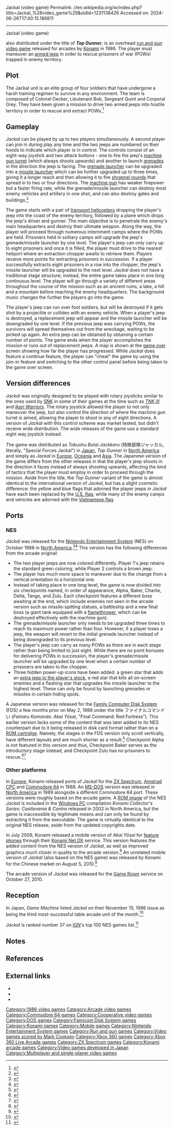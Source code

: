 Jackal (video game)
Permalink: //en.wikipedia.org/w/index.php?title=Jackal_%28video_game%29&oldid=1231138426
Accessed on: 2024-06-26T17:00:15.186811



------
Jackal (video game)
{{Infobox video game
|title = Jackal
|image = Jackal game flyer.png
|caption = Flyer from the Konami Software Club
|developer = [[Konami]]
|publisher = [[Konami]]
|designer = 
|engine = 
|released = '''Arcade''' {{vgrelease|JP|October 15, 1986<ref name=konamiallstars1992>{{Cite AV media notes | title = Konami All Stars ~The 1000-Ryo Chest Heisei 4th Year Edition~ | year = 1991 | url = http://vgmdb.net/album/3697 | publisher = King Records | id = KICA-1053-5}}</ref>|NA|October 1986}} '''Famicom Disk System''' {{vgrelease|JP|May 2, 1988}} '''NES''' {{vgrelease|NA|October 1988}}
|genre = [[Run and gun video game|Run and gun]]
|modes = [[Single-player]], [[multiplayer]]
|arcade system = Modified ''[[Double Dribble (video game)|Double Dribble]]'' hardware<ref name=hardware>{{Cite web|url=http://www.system16.com/konami_customchips.php|title=System 16 - Konami Museum|website=www.system16.com}}</ref>
|platforms = [[Arcade video game|Arcade]], [[Nintendo Entertainment System|NES]], [[Family Computer Disk System|Famicom Disk System]], [[ZX Spectrum]], [[Commodore 64]], [[IBM PC]], [[Mobile phone]], [[Xbox Live Arcade|XBLA]]
}}

{{nihongo foot|'''''Jackal''''',|特殊部隊ジャッカル|Tokushu Butai Jakkaru|lit. Special Forces Jackal|lead=yes|group=lower-alpha}} also distributed under the title of '''''Top Gunner''''', is an overhead [[run and gun video game]] released for arcades by [[Konami]] in 1986. The player must maneuver an [[Military light utility vehicle|armed jeep]] in order to rescue prisoners of war (POWs) trapped in enemy territory.

== Plot ==
The Jackal unit is an elite group of four soldiers that have undergone a harsh training regimen to survive in any environment. The team is composed of Colonel Decker, Lieutenant Bob, Sergeant Quint and Corporal Grey. They have been given a mission to drive two armed jeeps into hostile territory in order to rescue and extract POWs.<ref name=jackalchirashi>{{Cite web|url=https://flyers.arcade-museum.com/?page=thumbs&db=videodb&id=4494|title=The Arcade Flyer Archive - Video Game Flyers: Tokushu Butai Jackal, Konami|website=flyers.arcade-museum.com}}</ref>

== Gameplay ==
''Jackal'' can be played by up to two players simultaneously. A second player can join in during play any time and the two jeeps are numbered on their hoods to indicate which player is in control. The controls consist of an eight-way joystick and two attack buttons - one to fire the jeep's [[Gun turret|machine gun turret]] (which always shoots upwards) and another to launch [[grenade]]s in the direction the jeep is facing. The [[grenade launcher]] can be upgraded into a [[Rocket launcher|missile launcher]] which can be further upgraded up to three times, giving it a longer reach and then allowing it to fire [[Shrapnel shell|shrapnel rounds]] that spread in to two or four directions. The [[machine gun]] has weaker firepower but a faster firing rate, while the grenade/missile launcher can destroy most enemy vehicles and artillery in one shot, and can also destroy gates and buildings.<ref name=jackalmanual>{{Cite web|url=http://www.theboneyardpdflibrary.com/Arcadex5w2y6g9lp3sManuals/arcademanuals_j/Jackal%20%28Operators%20Manual%29.pdf|title=''Jackal'' operator's manual}}{{Dead link|date=April 2024 |bot=InternetArchiveBot |fix-attempted=yes}}</ref>

The game starts with a pair of [[transport helicopter]]s dropping the player's jeep into the coast of the enemy territory, followed by a plane which drops the jeep's driver and gunner. The main objective is to penetrate the enemy's main headquarters and destroy their ultimate weapon. Along the way, the player will proceed through numerous internment camps where the POWs are held. Prisoners held in solitary camps will upgrade the jeep's grenade/missile launcher by one level. The player's jeep can only carry up to eight prisoners and once it is filled, the player must drive to the nearest heliport where an extraction chopper awaits to retrieve them. Players receive more points for extracting prisoners in succession. If a player successfully extracts eight prisoners in a row into the chopper, the jeep's missile launcher will be upgraded to the next level. ''Jackal'' does not have a traditional stage structure; instead, the entire game takes place in one long continuous level. The player will go through a variety of different areas throughout the course of the mission such as an ancient ruins, a lake, a hill and a mountain before reaching the enemy headquarters. The background music changes the further the players go into the game.

The player's jeep can run over foot soldiers, but will be destroyed if it gets shot by a projectile or collides with an enemy vehicle. When a player's jeep is destroyed, a replacement jeep will appear and the missile launcher will be downgraded by one level. If the previous jeep was carrying POWs, the survivors will spread themselves out from the wreckage, waiting to be picked up again. An extra jeep can be obtained by obtaining a certain number of points. The game ends when the player accomplishes the mission or runs out of replacement jeeps. A map is shown at the [[game over]] screen showing how far the player has progressed. While ''Jackal'' does feature a continue feature, the player can "cheat" the game by using the join-in feature and switching to the other control panel before being taken to the game over screen.

== Version differences ==
''Jackal'' was originally designed to be played with rotary joysticks similar to the ones used by [[SNK]] in some of their games at the time such as ''[[TNK III]]'' and ''[[Ikari Warriors]]''. The rotary joystick allowed the player to not only maneuver the jeep, but also control the direction of where the machine gun turret is aimed, allowing the player to shoot in any of eight directions. A version of ''Jackal'' with this control scheme was market tested, but didn't receive wide distribution. The wide releases of the game use a standard eight way joystick instead.

The game was distributed as ''Tokushu Butai Jackkaru'' (特殊部隊ジャッカル, literally, "Special Forces Jackal") in [[Japan]], ''Top Gunner'' in [[North America]] and simply as ''Jackal'' in [[Europe]], [[Oceania]] and [[Asia]]. The Japanese version of the game differs from the other releases in that the player's jeep shoots in the direction it faces instead of always shooting upwards, affecting the kind of tactics that the player must employ in order to proceed through the mission. Aside from the title, the ''Top Gunner'' variant of the game is almost identical to the international version of ''Jackal'', but has a slight cosmetic difference: the yellow and blue flags that adorned the player jeeps in ''Jackal'' have each been replaced by the [[Flag of the United States|U.S. flag]], while many of the enemy camps and vehicles are adorned with the [[Flag of Vietnam|Vietnamese flag]].

== Ports ==
=== NES ===
''Jackal'' was released for the [[Nintendo Entertainment System]] (NES) on October 1988 in [[North America]].<ref>{{cite magazine|title=The Official Game Pak Directory |magazine=[[Nintendo Power]]|publisher=Nintendo of America|date=May 1993|url=https://archive.org/details/NintendoPower-OfficialGamePakDirectory}}</ref><ref>{{cite magazine |title=Availability Update |magazine=[[Computer Entertainer]]|volume=7 |issue=7 |date=October 1988 |page=8 |url=https://retrocdn.net/images/a/a3/ComputerEntertainer_US_Vol.7_07.pdf#8}}</ref> This version has the following differences from the arcade original:

* The two player jeeps are now colored differently. Player 1's jeep retains the standard green coloring, while Player 2 controls a brown jeep.
* The player has much more space to maneuver due to the change from a vertical orientation to a horizontal one.
* Instead of taking place in one long level, the game is now divided into six checkpoints named, in order of appearance, Alpha, Baker, Charlie, Delta, Tango, and Zulu. Each checkpoint features a different boss awaiting at the end, which include enemies not seen in the arcade version such as missile-spitting statues, a battleship and a new final boss (a giant tank equipped with a [[flamethrower]], which can be destroyed effectively with the machine gun).
* The grenade/missile launcher only needs to be upgraded three times to reach its maximum power rather than four. However, if a player loses a jeep, the weapon will revert to the initial grenade launcher instead of being downgraded to its previous level.
* The player's jeep can carry as many POWs as there are in each stage rather than being limited to just eight. While there are no point bonuses for delivering POWs in succession, the player's grenade/missile launcher will be upgraded by one level when a certain number of prisoners are taken to the chopper.
* Three hidden power-up icons have been added: a green star that adds an [[Life (video games)#Extra lives|extra jeep to the player's stock]], a red star that kills all on-screen enemies and a flashing star that upgrades the missile launcher to the highest level. These can only be found by launching grenades or missiles in certain hiding spots.

A Japanese version was released for the [[Family Computer Disk System]] (FDS) a few months prior on May 2, 1988 under the title ファイナルコマンド {{ruby|赤|あか}} い {{ruby|要|よう}}{{ruby|塞|さい}} (''Fainaru Komando: Akai Yōsai'', "Final Command: Red Fortress"). This earlier version lacks some of the content that was later added to its NES counterpart due to it being released in disk card format rather than on a [[ROM cartridge]]. Namely, the stages in the FDS version only scroll vertically, have different layouts and are much shorter as a result.<ref>{{Cite web|url=http://www.hardcoregaming101.net/jackal/|title=Jackal – Hardcore Gaming 101}}</ref> Checkpoint Alpha is not featured in this version and thus, Checkpoint Baker serves as the introductory stage instead, and Checkpoint Zulu has no prisoners to rescue.<ref name=gamekommander>{{Cite web|url=http://www.ne.jp/asahi/hzk/kommander/rvfcaka.html|title=ファイナルコマンド 赤い要塞|website=www.ne.jp}}</ref><ref name=tsrakai>{{Cite web|url=http://atarihq.com/tsr/fds/akaiyousai.html|title=Final Command: Akai Yousai|website=atarihq.com}}</ref>

=== Other platforms ===
In [[Europe]], Konami released ports of ''Jackal'' for the [[ZX Spectrum]], [[Amstrad CPC]] and [[Commodore 64]] in 1988. An [[MS-DOS]] version was released in [[North America]] in 1989 alongside a different Commodore 64 port. These versions were roughly based on the arcade game. A [[ROM image]] of the NES ''Jackal'' is included in the [[Windows PC]] compilation ''Konami Collector's Series: Castlevania & Contra'' released in 2002 in North America, but the game is inaccessible by legitimate means and can only be found by extracting it from the executable. The game is virtually identical to the original NES release, aside from the updated copyrights date.

In July 2009, Konami released a mobile version of ''Akai Yōsai'' for [[feature phone]]s through their [[:ja:コナミネットDX|Konami Net DX]] service. This version features the added content from the NES version of ''Jackal'', as well as improved graphics much closer in quality to the arcade version.<ref>{{cite web|url=http://www.konami.jp/products/appli_finalcommand/|script-title=ja:ファイナルコマンド 赤い要塞|language=ja}}</ref> An unrelated mobile version of ''Jackal'' (also based on the NES game) was released by Konami for the Chinese market on August 5, 2010.<ref>{{cite web|url=http://www.konami.cn/jackal.html|script-title=zh:科乐美软件(上海)有限公司商品展示:赤色要塞|language=zh|url-status=dead|archive-url=https://web.archive.org/web/20141230235447/http://www.konami.cn/jackal.html|archive-date=2014-12-30}}</ref>

The arcade version of ''Jackal'' was released for the [[Game Room]] service on October 27, 2010.

== Reception ==
In Japan, ''Game Machine'' listed ''Jackal'' on their November 15, 1986 issue as being the third most-successful table arcade unit of the month.<ref>{{cite magazine|title=Game Machine's Best Hit Games 25 - テーブル型TVゲーム機 (Table Videos)|magazine=[[:ja:ゲームマシン|Game Machine]]|issue=296|publisher=[[:ja:アミューズメント通信社|Amusement Press, Inc.]]|date=15 November 1986|page=25|lang=ja}}</ref>

''Jackal'' is ranked number 37 on [[IGN]]'s top 100 NES games list.<ref>{{cite web |url=https://www.ign.com/top-100-nes-games/37.html |title=Top 100 NES Games |website=[[IGN]] |access-date=2 May 2023}}</ref>

== Notes ==
{{notelist}}

== References ==
{{Reflist}}

== External links ==
* {{moby game|id=/jackal|name=''Jackal''}}
* {{KLOV game|id=10139|name=Jackal}}
* {{WoS game|id=0002567|name=Jackal}}

{{Authority control}}

[[Category:1986 video games]]
[[Category:Arcade video games]]
[[Category:Commodore 64 games]]
[[Category:Cooperative video games]]
[[Category:DOS games]]
[[Category:Famicom Disk System games]]
[[Category:Konami games]]
[[Category:Mobile games]]
[[Category:Nintendo Entertainment System games]]
[[Category:Run and gun games]]
[[Category:Video games scored by Mark Cooksey]]
[[Category:Xbox 360 games]]
[[Category:Xbox 360 Live Arcade games]]
[[Category:ZX Spectrum games]]
[[Category:Konami arcade games]]
[[Category:Video games developed in Japan]]
[[Category:Multiplayer and single-player video games]]
